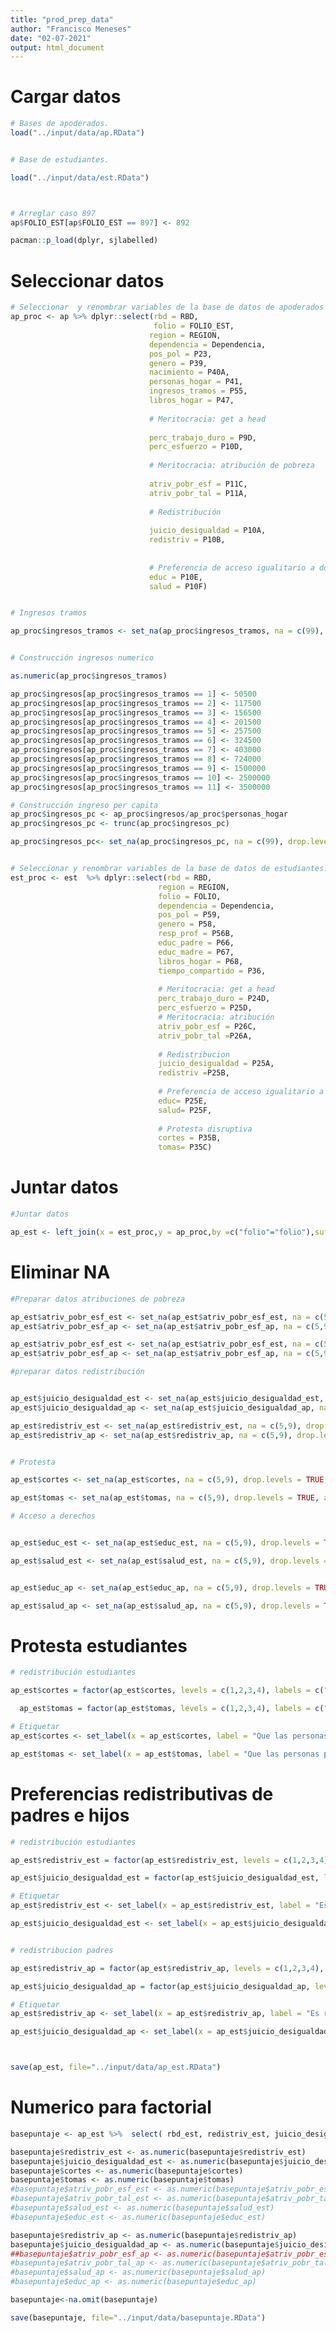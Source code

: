 ```yaml
---
title: "prod_prep_data"
author: "Francisco Meneses"
date: "02-07-2021"
output: html_document
---
```


# Cargar datos
```r
# Bases de apoderados.
load("../input/data/ap.RData")


# Base de estudiantes.

load("../input/data/est.RData")



# Arreglar caso 897
ap$FOLIO_EST[ap$FOLIO_EST == 897] <- 892

```

```r
pacman::p_load(dplyr, sjlabelled)
```

# Seleccionar datos
```r

# Seleccionar  y renombrar variables de la base de datos de apoderados
ap_proc <- ap %>% dplyr::select(rbd = RBD,
                                folio = FOLIO_EST,
                               region = REGION,
                               dependencia = Dependencia,
                               pos_pol = P23,
                               genero = P39,
                               nacimiento = P40A,
                               personas_hogar = P41,
                               ingresos_tramos = P55,
                               libros_hogar = P47,
                               
                               # Meritocracia: get a head
                               
                               perc_trabajo_duro = P9D,
                               perc_esfuerzo = P10D,
                               
                               # Meritocracia: atribución de pobreza
                               
                               atriv_pobr_esf = P11C,
                               atriv_pobr_tal = P11A,
                               
                               # Redistribución                               
                               
                               juicio_desigualdad = P10A,
                               redistriv = P10B,
                               
                               
                               # Preferencia de acceso igualitario a ddhh
                               educ = P10E,
                               salud = P10F) 


# Ingresos tramos

ap_proc$ingresos_tramos <- set_na(ap_proc$ingresos_tramos, na = c(99), drop.levels = TRUE, as.tag = FALSE)


# Construcción ingresos numerico

as.numeric(ap_proc$ingresos_tramos)

ap_proc$ingresos[ap_proc$ingresos_tramos == 1] <- 50500 
ap_proc$ingresos[ap_proc$ingresos_tramos == 2] <- 117500
ap_proc$ingresos[ap_proc$ingresos_tramos == 3] <- 156500
ap_proc$ingresos[ap_proc$ingresos_tramos == 4] <- 201500
ap_proc$ingresos[ap_proc$ingresos_tramos == 5] <- 257500
ap_proc$ingresos[ap_proc$ingresos_tramos == 6] <- 324500
ap_proc$ingresos[ap_proc$ingresos_tramos == 7] <- 403000
ap_proc$ingresos[ap_proc$ingresos_tramos == 8] <- 724000
ap_proc$ingresos[ap_proc$ingresos_tramos == 9] <- 1500000
ap_proc$ingresos[ap_proc$ingresos_tramos == 10] <- 2500000
ap_proc$ingresos[ap_proc$ingresos_tramos == 11] <- 3500000

# Construcción ingreso per capita
ap_proc$ingresos_pc <- ap_proc$ingresos/ap_proc$personas_hogar
ap_proc$ingresos_pc <- trunc(ap_proc$ingresos_pc)

ap_proc$ingresos_pc<- set_na(ap_proc$ingresos_pc, na = c(99), drop.levels = TRUE, as.tag = FALSE)


# Seleccionar y renombrar variables de la base de datos de estudiantes.                               
est_proc <- est  %>% dplyr::select(rbd = RBD,
                                 region = REGION,
                                 folio = FOLIO,
                                 dependencia = Dependencia,
                                 pos_pol = P59,
                                 genero = P58,
                                 resp_prof = P56B,
                                 educ_padre = P66,
                                 educ_madre = P67,
                                 libros_hogar = P68,
                                 tiempo_compartido = P36,
                                  
                                 # Meritocracia: get a head
                                 perc_trabajo_duro = P24D,
                                 perc_esfuerzo = P25D,
                                 # Meritocracia: atribución
                                 atriv_pobr_esf = P26C,
                                 atriv_pobr_tal =P26A,
                                 
                                 # Redistribucion
                                 juicio_desigualdad = P25A,
                                 redistriv =P25B,
                                 
                                 # Preferencia de acceso igualitario a ddhh
                                 educ= P25E,
                                 salud= P25F, 
                                 
                                 # Protesta disruptiva
                                 cortes = P35B,
                                 tomas= P35C) 

```

# Juntar datos
```r
#Juntar datos 

ap_est <- left_join(x = est_proc,y = ap_proc,by =c("folio"="folio"),suffix=c("_est","_ap"))
```


# Eliminar NA
```r


#Preparar datos atribuciones de pobreza

ap_est$atriv_pobr_esf_est <- set_na(ap_est$atriv_pobr_esf_est, na = c(5,9), drop.levels = TRUE, as.tag = FALSE)
ap_est$atriv_pobr_esf_ap <- set_na(ap_est$atriv_pobr_esf_ap, na = c(5,9), drop.levels = TRUE, as.tag = FALSE)

ap_est$atriv_pobr_esf_est <- set_na(ap_est$atriv_pobr_esf_est, na = c(5,9), drop.levels = TRUE, as.tag = FALSE)
ap_est$atriv_pobr_esf_ap <- set_na(ap_est$atriv_pobr_esf_ap, na = c(5,9), drop.levels = TRUE, as.tag = FALSE)

#preparar datos redistribución


ap_est$juicio_desigualdad_est <- set_na(ap_est$juicio_desigualdad_est, na = c(5,9), drop.levels = TRUE, as.tag = FALSE)
ap_est$juicio_desigualdad_ap <- set_na(ap_est$juicio_desigualdad_ap, na = c(5,9), drop.levels = TRUE, as.tag = FALSE)

ap_est$redistriv_est <- set_na(ap_est$redistriv_est, na = c(5,9), drop.levels = TRUE, as.tag = FALSE)
ap_est$redistriv_ap <- set_na(ap_est$redistriv_ap, na = c(5,9), drop.levels = TRUE, as.tag = FALSE)


# Protesta

ap_est$cortes <- set_na(ap_est$cortes, na = c(5,9), drop.levels = TRUE, as.tag = FALSE)

ap_est$tomas <- set_na(ap_est$tomas, na = c(5,9), drop.levels = TRUE, as.tag = FALSE)

# Acceso a derechos


ap_est$educ_est <- set_na(ap_est$educ_est, na = c(5,9), drop.levels = TRUE, as.tag = FALSE)

ap_est$salud_est <- set_na(ap_est$salud_est, na = c(5,9), drop.levels = TRUE, as.tag = FALSE)


ap_est$educ_ap <- set_na(ap_est$educ_ap, na = c(5,9), drop.levels = TRUE, as.tag = FALSE)

ap_est$salud_ap <- set_na(ap_est$salud_ap, na = c(5,9), drop.levels = TRUE, as.tag = FALSE)


```

# Protesta estudiantes 
```r
# redistribución estudiantes 

ap_est$cortes = factor(ap_est$cortes, levels = c(1,2,3,4), labels = c("Nunca se justifica", "Casi nunca se justifica", "A veces se justifica", "Siempre se justifica"))

  ap_est$tomas = factor(ap_est$tomas, levels = c(1,2,3,4), labels = c("Nunca se justifica", "Casi nunca se justifica", "A veces se justifica", "Siempre se justifica"))

# Etiquetar
ap_est$cortes <- set_label(x = ap_est$cortes, label = "Que las personas participen en un bloqueo de calles o carreteras")

ap_est$tomas <- set_label(x = ap_est$tomas, label = "Que las personas participen en un bloqueo de calles o carreteras")

```


# Preferencias redistributivas de padres e hijos
```r
# redistribución estudiantes 

ap_est$redistriv_est = factor(ap_est$redistriv_est, levels = c(1,2,3,4), labels = c("Muy en desacuerdo", "En desacuerdo", "De acuerdo", "Muy de acuerdo"))

ap_est$juicio_desigualdad_est = factor(ap_est$juicio_desigualdad_est, levels = c(1,2,3,4), labels = c("Muy en desacuerdo", "En desacuerdo", "De acuerdo", "Muy de acuerdo"))

# Etiquetar
ap_est$redistriv_est <- set_label(x = ap_est$redistriv_est, label = "Es responsabilidad del gobierno reducir las diferencias económicas (Estudiantes)")

ap_est$juicio_desigualdad_est <- set_label(x = ap_est$juicio_desigualdad_est, label = "Las diferencias económicas en Chile son demasiado grandes (Estudiantes) ")


# redistribucion padres 

ap_est$redistriv_ap = factor(ap_est$redistriv_ap, levels = c(1,2,3,4), labels = c("Muy en desacuerdo", "En desacuerdo", "De acuerdo", "Muy de acuerdo"))

ap_est$juicio_desigualdad_ap = factor(ap_est$juicio_desigualdad_ap, levels = c(1,2,3,4), labels = c("Muy en desacuerdo", "En desacuerdo", "De acuerdo", "Muy de acuerdo"))

# Etiquetar
ap_est$redistriv_ap <- set_label(x = ap_est$redistriv_ap, label = "Es responsabilidad del gobierno reducir las diferencias económicas (Apoderados)")

ap_est$juicio_desigualdad_ap <- set_label(x = ap_est$juicio_desigualdad_ap, label = "Las diferencias económicas en Chile son demasiado grandes (Apoderados)")



save(ap_est, file="../input/data/ap_est.RData")
```


# Numerico para factorial 
```r

basepuntaje <- ap_est %>%  select( rbd_est, redistriv_est, juicio_desigualdad_est,redistriv_ap, juicio_desigualdad_ap, cortes, tomas,ingresos_pc)

basepuntaje$redistriv_est <- as.numeric(basepuntaje$redistriv_est)
basepuntaje$juicio_desigualdad_est <- as.numeric(basepuntaje$juicio_desigualdad_est)
basepuntaje$cortes <- as.numeric(basepuntaje$cortes)
basepuntaje$tomas <- as.numeric(basepuntaje$tomas)
#basepuntaje$atriv_pobr_esf_est <- as.numeric(basepuntaje$atriv_pobr_esf_est)
#basepuntaje$atriv_pobr_tal_est <- as.numeric(basepuntaje$atriv_pobr_tal_est)
#basepuntaje$salud_est <- as.numeric(basepuntaje$salud_est)
#basepuntaje$educ_est <- as.numeric(basepuntaje$educ_est)

basepuntaje$redistriv_ap <- as.numeric(basepuntaje$redistriv_ap)
basepuntaje$juicio_desigualdad_ap <- as.numeric(basepuntaje$juicio_desigualdad_ap)
##basepuntaje$atriv_pobr_esf_ap <- as.numeric(basepuntaje$atriv_pobr_esf_ap)
#basepuntaje$atriv_pobr_tal_ap <- as.numeric(basepuntaje$atriv_pobr_tal_ap)
#basepuntaje$salud_ap <- as.numeric(basepuntaje$salud_ap)
#basepuntaje$educ_ap <- as.numeric(basepuntaje$educ_ap)

basepuntaje<-na.omit(basepuntaje)

save(basepuntaje, file="../input/data/basepuntaje.RData")
```


